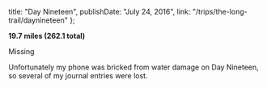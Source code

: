 
  title: "Day Nineteen",
  publishDate: "July 24, 2016",
  link: "/trips/the-long-trail/daynineteen"
};


**19.7 miles (262.1 total)**

Missing

Unfortunately my phone was bricked from water damage on Day Nineteen, so several of my journal entries were lost.
